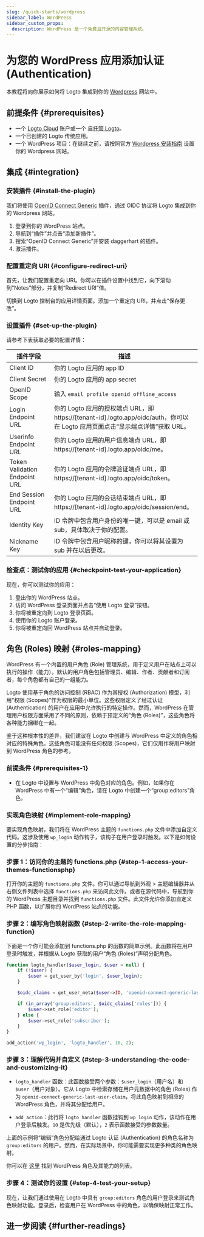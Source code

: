 ```yaml
---
slug: /quick-starts/wordpress
sidebar_label: WordPress
sidebar_custom_props:
  description: WordPress 是一个免费且开源的内容管理系统。
---
```



# 为您的 WordPress 应用添加认证 (Authentication)

本教程将向你展示如何将 Logto 集成到你的 [Wordpress](https://wordpress.org) 网站中。

## 前提条件 \{#prerequisites}

- 一个 [Logto Cloud](https://cloud.logto.io) 账户或一个 [自托管 Logto](/introduction/set-up-logto-oss)。
- 一个已创建的 Logto 传统应用。
- 一个 WordPress 项目：在继续之前，请按照官方 [Wordpress 安装指南](https://wordpress.org/support/article/how-to-install-wordpress/) 设置你的 Wordpress 网站。

## 集成 \{#integration}

### 安装插件 \{#install-the-plugin}

我们将使用 [OpenID Connect Generic](https://wordpress.org/plugins/generic-openid-connect/) 插件，通过 OIDC 协议将 Logto 集成到你的 Wordpress 网站。

1. 登录到你的 WordPress 站点。
2. 导航到“插件”并点击“添加新插件”。
3. 搜索“OpenID Connect Generic”并安装 daggerhart 的插件。
4. 激活插件。

### 配置重定向 URI \{#configure-redirect-uri}

首先，让我们配置重定向 URI。你可以在插件设置中找到它，向下滚动到“Notes”部分，并复制“Redirect URI”值。

切换到 Logto 控制台的应用详情页面。添加一个重定向 URI，并点击“保存更改”。

### 设置插件 \{#set-up-the-plugin}

请参考下表获取必要的配置详情：

| 插件字段                      | 描述                                                                                                                           |
| ----------------------------- | ------------------------------------------------------------------------------------------------------------------------------ |
| Client ID                     | 你的 Logto 应用的 app ID                                                                                                       |
| Client Secret                 | 你的 Logto 应用的 app secret                                                                                                   |
| OpenID Scope                  | 输入 `email profile openid offline_access`                                                                                     |
| Login Endpoint URL            | 你的 Logto 应用的授权端点 URL，即 https://[tenant-id].logto.app/oidc/auth，你可以在 Logto 应用页面点击“显示端点详情”获取 URL。 |
| Userinfo Endpoint URL         | 你的 Logto 应用的用户信息端点 URL，即 https://[tenant-id].logto.app/oidc/me。                                                  |
| Token Validation Endpoint URL | 你的 Logto 应用的令牌验证端点 URL，即 https://[tenant-id].logto.app/oidc/token。                                               |
| End Session Endpoint URL      | 你的 Logto 应用的会话结束端点 URL，即 https://[tenant-id].logto.app/oidc/session/end。                                         |
| Identity Key                  | ID 令牌中包含用户身份的唯一键，可以是 email 或 sub，具体取决于你的配置。                                                       |
| Nickname Key                  | ID 令牌中包含用户昵称的键，你可以将其设置为 sub 并在以后更改。                                                                 |

### 检查点：测试你的应用 \{#checkpoint-test-your-application}

现在，你可以测试你的应用：

1. 登出你的 WordPress 站点。
2. 访问 WordPress 登录页面并点击“使用 Logto 登录”按钮。
3. 你将被重定向到 Logto 登录页面。
4. 使用你的 Logto 账户登录。
5. 你将被重定向回 WordPress 站点并自动登录。

## 角色 (Roles) 映射 \{#roles-mapping}

WordPress 有一个内置的用户角色 (Role) 管理系统，用于定义用户在站点上可以执行的操作（能力）。默认的用户角色包括管理员、编辑、作者、贡献者和订阅者，每个角色都有自己的一组能力。

Logto 使用基于角色的访问控制 (RBAC) 作为其授权 (Authorization) 模型，利用“权限 (Scopes)”作为权限的最小单位。这些权限定义了经过认证 (Authentication) 的用户在应用中允许执行的特定操作。然而，WordPress 在管理用户权限方面采用了不同的原则，依赖于预定义的“角色 (Roles)”，这些角色将各种能力捆绑在一起。

鉴于这种根本性的差异，我们建议在 Logto 中创建与 WordPress 中定义的角色相对应的特殊角色。这些角色可能没有任何权限 (Scopes)，它们仅用作将用户映射到 WordPress 角色的参考。

### 前提条件 \{#prerequisites-1}

- 在 Logto 中设置与 WordPress 中角色对应的角色。例如，如果你在 WordPress 中有一个“编辑”角色，请在 Logto 中创建一个“group:editors”角色。

### 实现角色映射 \{#implement-role-mapping}

要实现角色映射，我们将在 WordPress 主题的 `functions.php` 文件中添加自定义代码。这涉及使用 `wp_login` 动作钩子，该钩子在用户登录时触发。以下是如何设置的分步指南：

### 步骤 1：访问你的主题的 functions.php \{#step-1-access-your-themes-functionsphp}

打开你的主题的 `functions.php` 文件。你可以通过导航到外观 > 主题编辑器并从右侧文件列表中选择 `functions.php` 来访问此文件。或者在源代码中，导航到你的 WordPress 主题目录并找到 `functions.php` 文件。此文件允许你添加自定义 PHP 函数，以扩展你的 WordPress 站点的功能。

### 步骤 2：编写角色映射函数 \{#step-2-write-the-role-mapping-function}

下面是一个你可能会添加到 functions.php 的函数的简单示例。此函数将在用户登录时触发，并根据从 Logto 获取的用户“角色 (Roles)”声明分配角色。

```php
function logto_handler($user_login, $user = null) {
	if (!$user) {
		$user = get_user_by('login', $user_login);
	}

	$oidc_claims = get_user_meta($user->ID, 'openid-connect-generic-last-user-claim', true);

	if (in_array('group:editors', $oidc_claims['roles'])) {
		$user->set_role('editor');
	} else {
		$user->set_role('subscriber');
	}
}

add_action('wp_login', 'logto_handler', 10, 2);
```

### 步骤 3：理解代码并自定义 \{#step-3-understanding-the-code-and-customizing-it}

- `logto_handler` 函数：此函数接受两个参数：`$user_login`（用户名）和 `$user`（用户对象）。它从 Logto 中检索存储在用户元数据中的角色 (Roles) 作为 `openid-connect-generic-last-user-claim`，将此角色映射到相应的 WordPress 角色，并将其分配给用户。

- `add_action`：此行将 `logto_handler` 函数挂钩到 `wp_login` 动作，该动作在用户登录后触发。`10` 是优先级（默认），`2` 表示函数接受的参数数量。

上面的示例将“编辑”角色分配给通过 Logto 认证 (Authentication) 的角色名称为 `group:editors` 的用户。然而，在实际场景中，你可能需要实现更多种类的角色映射。

你可以在 [这里](https://wordpress.org/support/article/roles-and-capabilities/) 找到 WordPress 角色及其能力的列表。

### 步骤 4：测试你的设置 \{#step-4-test-your-setup}

现在，让我们通过使用在 Logto 中具有 `group:editors` 角色的用户登录来测试角色映射功能。登录后，检查用户在 WordPress 中的角色，以确保映射正常工作。

## 进一步阅读 \{#further-readings}

<FurtherReadings />
